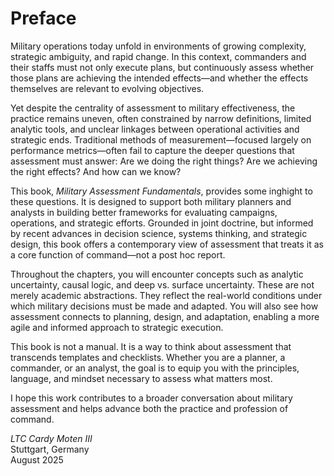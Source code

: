 # Preface {.unnumbered}

Military operations today unfold in environments of growing complexity, strategic ambiguity, and rapid change. In this context, commanders and their staffs must not only execute plans, but continuously assess whether those plans are achieving the intended effects—and whether the effects themselves are relevant to evolving objectives.

Yet despite the centrality of assessment to military effectiveness, the practice remains uneven, often constrained by narrow definitions, limited analytic tools, and unclear linkages between operational activities and strategic ends. Traditional methods of measurement—focused largely on performance metrics—often fail to capture the deeper questions that assessment must answer: Are we doing the right things? Are we achieving the right effects? And how can we know?

This book, *Military Assessment Fundamentals*, provides some inghight to these questions. It is designed to support both military planners and analysts in building better frameworks for evaluating campaigns, operations, and strategic efforts. Grounded in joint doctrine, but informed by recent advances in decision science, systems thinking, and strategic design, this book offers a contemporary view of assessment that treats it as a core function of command—not a post hoc report.

Throughout the chapters, you will encounter concepts such as analytic uncertainty, causal logic, and deep vs. surface uncertainty. These are not merely academic abstractions. They reflect the real-world conditions under which military decisions must be made and adapted. You will also see how assessment connects to planning, design, and adaptation, enabling a more agile and informed approach to strategic execution.

This book is not a manual. It is a way to think about assessment that transcends templates and checklists. Whether you are a planner, a commander, or an analyst, the goal is to equip you with the principles, language, and mindset necessary to assess what matters most.

I hope this work contributes to a broader conversation about military assessment and helps advance both the practice and profession of command.

*LTC Cardy Moten III*\
Stuttgart, Germany\
August 2025
